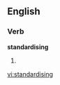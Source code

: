 ==English==

===Verb===
'''standardising'''

# {{third-person singular of|[[standardise]]}}

[[vi:standardising]]